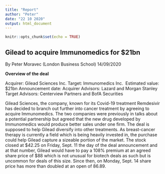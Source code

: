 ```yaml
---
title: "Report"
author: "Peter"
date: "22 10 2020"
output: html_document
---
```


```r
knitr::opts_chunk$set(echo = TRUE)
```


## Gilead to acquire Immunomedics for $21bn  

By Peter Moravec (London Business School) 14/09/2020  

**Overview of the deal**

Acquirer: Gilead Sciences Inc.
Target: Immunomedics Inc. 
Estimated value: $21bn 
Announcement date: 
Acquirer Advisors: Lazard and Morgan Stanley 
Target Advisors: Centerview Partners and BofA Securities

Gilead Sciences, the company, known for its Covid-19 treatment Remdesivir has decided to branch out further into cancer treatment by agreeing to acquire Immunomedics. The two companies were previously in talks about a potential partnership but agreed that the new drug developed by Immunomedics would produce better sales under one firm. The deal is supposed to help Gilead diversify into other treatments. As breast-cancer therapy is currently a field which is being heavily invested in, the purchase could help Gilead capture a sizeable portion of the market. The stock closed at $42.25 on Friday, Sept. 11 the day of the deal announcement and at that number, Gilead would have to pay a 108% premium at an agreed share price of $88 which is not unusual for biotech deals as such but is uncommon for deals of this size. Since then, on Monday, Sept. 14 share price has more than doubled at an open of 86.89.

